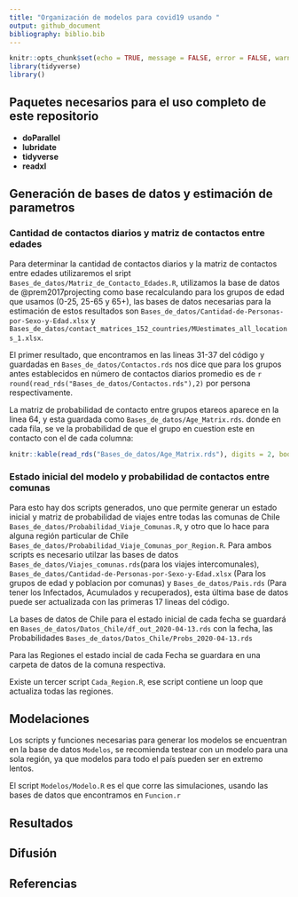 ```yaml
---
title: "Organización de modelos para covid19 usando "
output: github_document
bibliography: biblio.bib
---
```


```r
knitr::opts_chunk$set(echo = TRUE, message = FALSE, error = FALSE, warning = FALSE)
library(tidyverse)
library()
```

## Paquetes necesarios para el uso completo de este repositorio

* **doParallel**
* **lubridate**
* **tidyverse**
* **readxl**

## Generación de bases de datos y estimación de parametros

### Cantidad de contactos diarios y matriz de contactos entre edades 

Para determinar la cantidad de contactos diarios y la matriz de contactos entre edades utilizaremos el sript `Bases_de_datos/Matriz_de_Contacto_Edades.R`, utilizamos la base de datos de @prem2017projecting como base recalculando para los grupos de edad que usamos (0-25, 25-65 y 65+), las bases de datos necesarias para la estimación de estos resultados son `Bases_de_datos/Cantidad-de-Personas-por-Sexo-y-Edad.xlsx` y `Bases_de_datos/contact_matrices_152_countries/MUestimates_all_locations_1.xlsx`.

El primer resultado, que encontramos en las lineas 31-37 del código y guardadas en `Bases_de_datos/Contactos.rds` nos dice que para los grupos antes establecidos en número de contactos diarios promedio es de `r round(read_rds("Bases_de_datos/Contactos.rds"),2)` por persona respectivamente.

La matriz de probabilidad de contacto entre grupos etareos aparece en la linea 64, y esta guardada como `Bases_de_datos/Age_Matrix.rds`. donde en cada fila, se ve la probabilidad de que el grupo en cuestion este en contacto con el de cada columna:


```r
knitr::kable(read_rds("Bases_de_datos/Age_Matrix.rds"), digits = 2, booktabs = T)
```

### Estado inicial del modelo y probabilidad de contactos entre comunas

Para esto hay dos scripts generados, uno que permite generar un estado inicial  y matriz de probabilidad de viajes entre todas las comunas de Chile `Bases_de_datos/Probabilidad_Viaje_Comunas.R`, y otro que lo hace para alguna región particular de Chile `Bases_de_datos/Probabilidad_Viaje_Comunas_por_Region.R`. Para ambos scripts es necesario utilzar las bases de datos `Bases_de_datos/Viajes_comunas.rds`(para los viajes intercomunales), `Bases_de_datos/Cantidad-de-Personas-por-Sexo-y-Edad.xlsx` (Para los grupos de edad y poblacion por comunas) y `Bases_de_datos/Pais.rds` (Para tener los Infectados, Acumulados y recuperados), esta última base de datos puede ser actualizada con las primeras 17 lineas del código.

La bases de datos de Chile para el estado inicial de cada fecha se guardará en `Bases_de_datos/Datos_Chile/df_out_2020-04-13.rds` con la fecha, las Probabilidades `Bases_de_datos/Datos_Chile/Probs_2020-04-13.rds`

Para las Regiones el estado incial de cada Fecha se guardara en una carpeta de datos de la comuna respectiva.

Existe un tercer script `Cada_Region.R`, ese script contiene un loop que actualiza todas las regiones.

## Modelaciones

Los scripts y funciones necesarias para generar los modelos se encuentran en la base de datos `Modelos`, se recomienda testear con un modelo para una sola región, ya que modelos para todo el país pueden ser en extremo lentos.

El script `Modelos/Modelo.R` es el que corre las simulaciones, usando las bases de datos que encontramos en `Funcion.r`



## Resultados


## Difusión


## Referencias